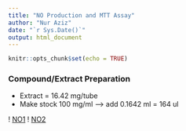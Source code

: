 ```yaml
---
title: "NO Production and MTT Assay"
author: "Nur Aziz"
date: "`r Sys.Date()`"
output: html_document
---
```


```r
knitr::opts_chunk$set(echo = TRUE)
```

### Compound/Extract Preparation
* Extract = 16.42 mg/tube 
* Make stock 100 mg/ml --> add 0.1642 ml = 164 ul

! [NO1](~/Repository/repository/content/NO 1.png)
! [NO2](~/Repository/repository/content/NO 2.png)
